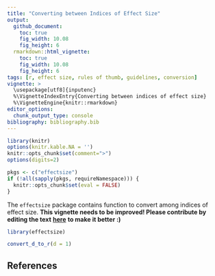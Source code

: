 ---
title: "Converting between Indices of Effect Size"
output: 
  github_document:
    toc: true
    fig_width: 10.08
    fig_height: 6
  rmarkdown::html_vignette:
    toc: true
    fig_width: 10.08
    fig_height: 6
tags: [r, effect size, rules of thumb, guidelines, conversion]
vignette: >
  \usepackage[utf8]{inputenc}
  %\VignetteIndexEntry{Converting between indices of effect size}
  %\VignetteEngine{knitr::rmarkdown}
editor_options: 
  chunk_output_type: console
bibliography: bibliography.bib
---


```{r message=FALSE, warning=FALSE, include=FALSE}
library(knitr)
options(knitr.kable.NA = '')
knitr::opts_chunk$set(comment=">")
options(digits=2)

pkgs <- c("effectsize")
if (!all(sapply(pkgs, requireNamespace))) {
  knitr::opts_chunk$set(eval = FALSE)
}
```



The `effectsize` package contains function to convert among indices of effect size. **This vignette needs to be improved! Please contribute by editing the text** [**here**](https://github.com/easystats/effectsize/blob/master/vignettes/convert.Rmd) **to make it better :)**

```{r, warning=FALSE, message=FALSE}
library(effectsize)

convert_d_to_r(d = 1)
```



## References